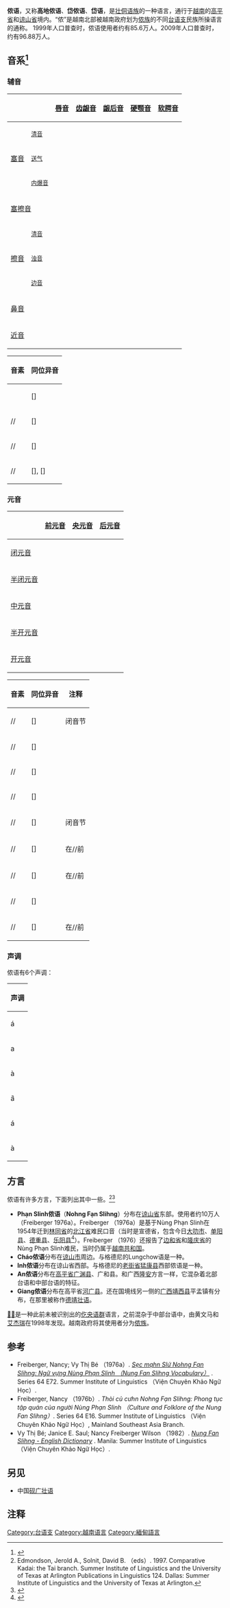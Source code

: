 {{Distinguish|侬语支|阿侬语|吴语}}
{{refimprove|time=2015-08-16T06:50:46+00:00}}
{{Infobox language
|name=侬语
|nativename=
|states={{VIE}}
|ethnicity = [[侬族|侬族]]
|speakers=96.88万
|date=2009年人口普查
|ref=e18
|familycolor=Kradai
|fam2=[[台语支|台语支]]
|fam3=[[中部台语支|中部台语支]]|iso1=|iso2=
|iso3=nut
|glotto=nung1283
|glottorefname=Nung （Viet Nam）
|notice=IPA
}}

'''侬语'''，又称'''高地侬语'''、'''岱侬语'''、'''岱语'''，是[[壮侗语族|壮侗语族]]的一种语言，通行于[[越南|越南]]的[[高平省|高平省]]和[[谅山省|谅山省]]境内。“侬”是越南北部被越南政府划为[[侬族|侬族]]的不同[[台语支|台语支]]民族所操语言的通称。
1999年人口普查时，侬语使用者约有85.6万人。2009年人口普查时，约有96.88万人。

==音系<ref>{{Cite book|title=Nung Grammar|last=Saul|first=Janice E.|last2=Wilson|first2=Nancy Freiberger|publisher=Dallas: The Summer Institute of Linguistics and the University of Texas at Arlington|year=1980|location=Summer Institute of Linguistics: Publications in Linguistics, 62}}</ref>{{Rp|5-13}}==
===辅音===
{| class="wikitable" style="text-align:center"
! colspan="2" |
![[唇音|唇音]]
![[齿龈音|齿龈音]]
![[龈后音|龈后音]]
![[硬颚音|硬颚音]]
![[软腭音|软腭音]]
![[声门音|声门音]]
|-
! rowspan="3" |[[塞音|塞音]]
!<small>[[清音|清音]]</small>
|{{IPA|p}}
|{{IPA|t}}
|
|
|{{IPA|k}}
|{{IPA|ʔ}}
|-
!<small>[[送气|送气]]</small>
|{{IPA|pʰ}}
|{{IPA|tʰ}}
|
|
|{{IPA|kʰ}}
|
|-
!<small>[[内爆音|内爆音]]</small>
|{{IPA|ɓ}}
|{{IPA|ɗ}}
|
|
|
|
|-
! colspan="2" |[[塞擦音|塞擦音]]
|
|
|{{IPA|tʃ}}
|
|
|
|-
! rowspan="3" |[[擦音|擦音]]
!<small>[[清音|清音]]</small>
|{{IPA|f}}
|{{IPA|s}}
|
|
|
|{{IPA|h}}
|-
!<small>[[浊音|浊音]]</small>
|{{IPA|v}}
|
|{{IPA|ʐ}}
|
|
|
|-
!<small>[[边音|边音]]</small>
|
|{{IPA|ɬ}}
|
|
|
|
|-
! colspan="2" |[[鼻音|鼻音]]
|{{IPA|m}}
|{{IPA|n}}
|
|{{IPA|ɲ}}
|{{IPA|ŋ}}
|
|-
! colspan="2" |[[近音|近音]]
|{{IPA|w}}
|{{IPA|l}}
|
|{{IPA|j, j̈}}
|
|
|}

{| class="wikitable"
!音素
!同位异音
|-
|{{IPA|/kʰ/}}
|[{{IPA|kˣ}}]
|-
|/{{IPA|w}}/
|[{{IPA|u̯}}]
|-
|/{{IPA|j}}/
|[{{IPA|i̯}}]
|-
|/{{IPA|j̈}}/
|[{{IPA|ɨ̯}}], [{{IPA|ɰ}}]
|}

===元音===
{| class="wikitable" style="text-align:center"
!
![[前元音|前元音]]
![[央元音|央元音]]
![[后元音|后元音]]
|-
![[闭元音|闭元音]]
| align="center" |{{IPA|i iː}}
|{{IPA|ɨ ɨː}}
|{{IPA|u uː}}
|-
![[半闭元音|半闭元音]]
|{{IPA|eː}}
|
|{{IPA|oː}}
|-
![[中元音|中元音]]
|
|{{IPA|əː}}
|
|-
![[半开元音|半开元音]]
|
|
|{{IPA|ɔ ɔː}}
|-
![[开元音|开元音]]
|{{IPA|æ æː}}
|{{IPA|a aː}}
|
|}

{| class="wikitable"
!音素
!同位异音
!注释
|-
|/{{IPA|eː}}/
|[{{IPA|eᵊ}}]
|闭音节
|-
|/{{IPA|æ}}/
|[{{IPA|ɛ}}]
|
|-
|/{{IPA|ɨ}}/
|[{{IPA|ɯ}}]
|
|-
|/{{IPA|ɨː}}/
|[{{IPA|ɯː}}]
|
|-
|/{{IPA|əː}}/
|[{{IPA|ə}}]
|闭音节
|-
|/{{IPA|uː}}/
|[{{IPA|uᵊ}}]
|在/{{IPA|n}}/前
|-
|/{{IPA|oː}}/
|[{{IPA|oᵊ}}]
|在/{{IPA|n}}/前
|-
|/{{IPA|ɔː}}/
|[{{IPA|ɒ}}]
|
|-
|/{{IPA|ɔ}}/
|[{{IPA|ɔʷ}}]
|在/{{IPA|ŋ}}/前
|}

===声调===
侬语有6个声调：
{| class="wikitable" style=text-align:center
! colspan="2" |声调
|-
|á
|{{IPA|˦}}
|-
|a
|{{IPA|˧}}
|-
|à
|{{IPA|˨}}
|-
|a᷆
|{{IPA|˨˩}}
|-
|á
|{{IPA|˦ʔ}}
|-
|à
|{{IPA|˨ʔ}}
|}

==方言==
侬语有许多方言，下面列出其中一些。<ref name="Tai">Edmondson, Jerold A., Solnit, David B. （eds）. 1997. Comparative Kadai: the Tai branch. Summer Institute of Linguistics and the University of Texas at Arlington Publications in Linguistics 124. Dallas: Summer Institute of Linguistics and the University of Texas at Arlington.</ref><ref>{{Cite web |url=http://ling.uta.edu/~jerry/research/map.html |title=存档副本 |access-date=2021-06-14 |archive-date=2012-02-07 |archive-url=https://web.archive.org/web/20120207074151/http://ling.uta.edu/~jerry/research/map.html |dead-url=yes }}</ref>

*'''Phạn Slinh侬语'''（'''Nohng Fạn Slihng'''）分布在[[谅山省|谅山省]]东部。使用者约10万人（Freiberger 1976a）。Freiberger （1976a）是基于Nùng Phạn Slinh在1954年迁到[[林同省|林同省]]的[[北江省|北江省]]难民口音（当时是宣德省，包含今日[[大叻市|大叻市]]、[[单阳县|单阳县]]、[[德重县|德重县]]、[[乐阳县|乐阳县]]<ref>{{Cite web |url=http://www.vnafmamn.com/dalat_lostshangrila.html |title=存档副本 |access-date=2021-06-14 |archive-date=2020-02-19 |archive-url=https://web.archive.org/web/20200219223658/http://www.vnafmamn.com/dalat_lostshangrila.html |dead-url=yes }}</ref>）。Freiberger （1976）还报告了[[边和省|边和省]]和[[隆庆省|隆庆省]]的Nùng Phạn Slinh难民，当时仍属于[[越南共和国|越南共和国]]。
*'''Cháo侬语'''分布在[[谅山市|谅山市]]周边。与格德尼的Lungchow语是一种。
*'''Inh侬语'''分布在谅山省西部。与格德尼的[[老街省|老街省]][[猛康县|猛康县]]西部侬语是一种。
*'''An侬语'''分布在[[高平省|高平省]][[广渊县|广渊县]]、广和县。和广西[[德靖壮语#靖西县|隆安]]方言一样，它混杂着北部台语和中部台语的特征。
*'''Giang侬语'''分布在高平省[[河广县|河广县]]。还在国境线另一侧的[[广西|广西]][[靖西县|靖西县]]平孟镇有分布，在那里被称作[[德靖壮语|德靖壮语]]。

'''[[𣗼语|𣗼语]]'''是一种此前未被识别出的[[仡央语群|仡央语群]]语言，之前混杂于中部台语中，由黄文马和[[艾杰瑞|艾杰瑞]]在1998年发现。越南政府将其使用者分为[[侬族|侬族]]。

==参考==
{{Reflist}}
*Freiberger, Nancy; Vy Thị Bé （1976a）. ''[http://www.sil.org/resources/archives/30985 Sẹc mạhn Slứ Nohng Fạn Slihng: Ngữ vựng Nùng Phạn Slinh （Nung Fan Slihng Vocabulary）] {{Wayback|url=http://www.sil.org/resources/archives/30985 |date=20200719172054 }}''. Series 64 E72. Summer Institute of Linguistics （Viện Chuyên Khảo Ngữ Học）.
*Freiberger, Nancy （1976b）. ''Thòi củ cưhn Nohng  Fạn Slihng: Phong tục tập quán của người Nùng Phạn Slinh （Culture and Folklore of the Nung Fan Slihng）''. Series 64 E16. Summer Institute of Linguistics （Viện Chuyên Khảo Ngữ Học）, Mainland Southeast Asia Branch.
*Vy Thị Bé; Janice E. Saul; Nancy Freiberger Wilson （1982）. ''[http://www.sil.org/resources/archives/30975 Nung Fan Slihng - English Dictionary] {{Wayback|url=http://www.sil.org/resources/archives/30975 |date=20200717224623 }}''. Manila: Summer Institute of Linguistics （Viện Chuyên Khảo Ngữ Học）.

==另见==
*中国[[砚广壮语|砚广壮语]]

==注释==
{{Reflist}}

{{缅甸语言}}
{{越南语言}}
{{Tai-Kadai languages}}
[[Category:台语支|Category:台语支]]
[[Category:越南语言|Category:越南语言]]
[[Category:緬甸語言|Category:緬甸語言]]